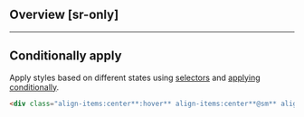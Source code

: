 ## Overview [sr-only]
<Overview/>

---

## Conditionally apply
Apply styles based on different states using [selectors](/guide/state-selectors) and [applying conditionally](/guide/applying-conditionally).
```html
<div class="align-items:center**:hover** align-items:center**@sm** align-items:center**@dark** align-items:center**@print**">…</div>
```

